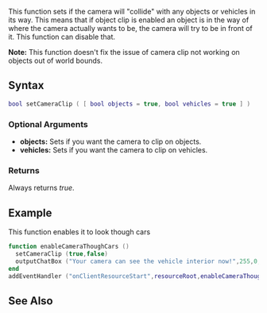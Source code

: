 {{Client function}} 
 
This function sets if the camera will "collide" with any objects or vehicles in its way. This means that if object clip is enabled an object is in the way of where the camera actually wants to be, the camera will try to be in front of it. This function can disable that.

'''Note:''' This function doesn't fix the issue of camera clip not working on objects out of world bounds.

==Syntax== 
<syntaxhighlight lang="lua">
bool setCameraClip ( [ bool objects = true, bool vehicles = true ] ) 
</syntaxhighlight> 
{{OOP||[[/Camera.md|Camera]].setClip||getCameraClip}}

===Optional Arguments===
*'''objects:''' Sets if you want the camera to clip on objects.
*'''vehicles:''' Sets if you want the camera to clip on vehicles.

===Returns===
Always returns ''true''.

==Example== 
This function enables it to look though cars
<syntaxhighlight lang="lua">
function enableCameraThoughCars ()
  setCameraClip (true,false)
  outputChatBox ("Your camera can see the vehicle interior now!",255,0,0,false)
end
addEventHandler ("onClientResourceStart",resourceRoot,enableCameraThoughCars)
</syntaxhighlight>

==See Also==
{{Client camera functions}}